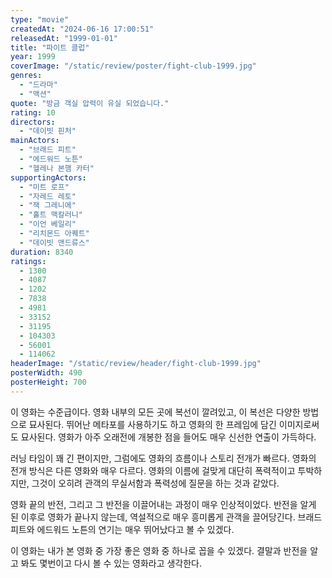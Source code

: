 ```yaml
---
type: "movie"
createdAt: "2024-06-16 17:00:51"
releasedAt: "1999-01-01"
title: "파이트 클럽"
year: 1999
coverImage: "/static/review/poster/fight-club-1999.jpg"
genres:
  - "드라마"
  - "액션"
quote: "방금 객실 압력이 유실 되었습니다."
rating: 10
directors:
  - "데이빗 핀처"
mainActors:
  - "브래드 피트"
  - "에드워드 노튼"
  - "헬레나 본햄 카터"
supportingActors:
  - "미트 로프"
  - "자레드 레토"
  - "잭 그레니에"
  - "홀트 맥칼러니"
  - "이언 베일리"
  - "리치몬드 아퀘트"
  - "데이빗 앤드류스"
duration: 8340
ratings:
  - 1300
  - 4087
  - 1202
  - 7838
  - 4981
  - 33152
  - 31195
  - 104303
  - 56001
  - 114062
headerImage: "/static/review/header/fight-club-1999.jpg"
posterWidth: 490
posterHeight: 700
---
```


이 영화는 수준급이다. 영화 내부의 모든 곳에 복선이 깔려있고, 이 복선은 다양한 방법으로 묘사된다. 뛰어난 메타포를 사용하기도 하고
영화의 한 프레임에 담긴 이미지로써도 묘사된다. 영화가 아주 오래전에 개봉한 점을 들어도 매우 신선한 연출이 가득하다.

러닝 타임이 꽤 긴 편이지만, 그럼에도 영화의 흐름이나 스토리 전개가 빠르다. 영화의 전개 방식은 다른 영화와 매우 다르다.
영화의 이름에 걸맞게 대단히 폭력적이고 투박하지만, 그것이 오히려 관객의 무실서함과 폭력성에 질문을 하는 것과 같았다.

영화 끝의 반전, 그리고 그 반전을 이끌어내는 과정이 매우 인상적이었다. 반전을 알게 된 이후로 영화가 끝나지 않는데, 역설적으로
매우 흥미롭게 관객을 끌어당긴다. 브래드 피트와 에드워드 노튼의 연기는 매우 뛰어났다고 볼 수 있겠다.

이 영화는 내가 본 영화 중 가장 좋은 영화 중 하나로 꼽을 수 있겠다. 결말과 반전을 알고 봐도 몇번이고 다시 볼 수 있는 영화라고 생각한다.
